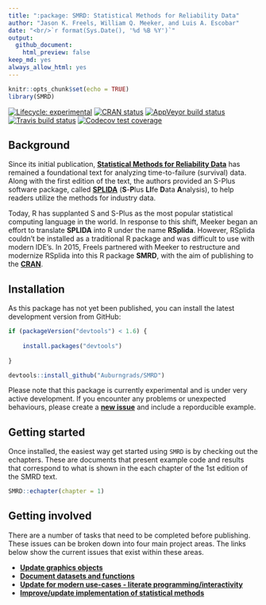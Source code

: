 ```yaml
---
title: ":package: SMRD: Statistical Methods for Reliability Data"
author: "Jason K. Freels, William Q. Meeker, and Luis A. Escobar"
date: "<br/>`r format(Sys.Date(), '%d %B %Y')`"
output: 
  github_document:
    html_preview: false
keep_md: yes
always_allow_html: yes
---
```


```r
knitr::opts_chunk$set(echo = TRUE)
library(SMRD)
```
[![Lifecycle: experimental](https://img.shields.io/badge/lifecycle-experimental-orange.svg)](https://www.tidyverse.org/lifecycle/#experimental)
[![CRAN status](https://www.r-pkg.org/badges/version/SMRD)](https://cran.r-project.org/package=SMRD)
[![AppVeyor build status](https://ci.appveyor.com/api/projects/status/github/Auburngrads/SMRD?branch=master&svg=true)](https://ci.appveyor.com/project/Auburngrads/SMRD)
  [![Travis build status](https://travis-ci.org/Auburngrads/SMRD.svg?branch=master)](https://travis-ci.org/Auburngrads/SMRD)
   [![Codecov test coverage](https://codecov.io/gh/Auburngrads/SMRD/branch/master/graph/badge.svg)](https://codecov.io/gh/Auburngrads/SMRD?branch=master)

## Background

Since its initial publication, <a target=' 'href='https://www.amazon.com/Statistical-Methods-Reliability-William-Meeker/dp/0471143286'>**Statistical Methods for Reliability Data**</a> has remained a foundational text for analyzing time-to-failure (survival) data.  Along with the first edition of the text, the authors provided an S-Plus software package, called [**SPLIDA**](http://www.public.iastate.edu/~splida/')  (**S**-**P**lus **LI**fe **D**ata **A**nalysis), to help readers utilize the methods for industry data.  

Today, R has supplanted S and S-Plus as the most popular statistical computing language in the world.  In response to this shift, Meeker began an effort to translate **SPLIDA** into R under the name **RSplida**. However, RSplida couldn't be installed as a traditional R package and was difficult to use with modern IDE's.  In 2015, Freels partnered with Meeker to restructure and modernize RSplida into this R package **SMRD**, with the aim of publishing to the <a target="" href="https://cran.r-project.org">**CRAN**</a>.

## Installation

As this package has not yet been published, you can install the latest development version from GitHub:

```r
if (packageVersion("devtools") < 1.6) {
  
    install.packages("devtools")
  
}

devtools::install_github("Auburngrads/SMRD")
```

Please note that this package is currently experimental and is under very active development.  If you encounter any problems or unexpected behaviours, please create a <a target="" href="https://github.com/Auburngrads/SMRD/issues">**new issue**</a> and include a reporducible example.

## Getting started 

Once installed, the easiest way get started using `SMRD` is by checking out the echapters.  These are documents that present example code and results that correspond to what is shown in the each chapter of the 1st edition of the SMRD text.

```r
SMRD::echapter(chapter = 1)
```

## Getting involved

There are a number of tasks that need to be completed before publishing. These issues can be broken down into four main project areas.  The links below show the current issues that exist within these areas.

- <a target="" href="https://github.com/Auburngrads/SMRD/projects/1">**Update graphics objects**</a>
- <a target="" href="https://github.com/Auburngrads/SMRD/projects/4">**Document datasets and functions**</a>
- <a target="" href="https://github.com/Auburngrads/SMRD/projects/2">**Update for modern use-cases - literate programming/interactivity**</a>
- <a target="" href="https://github.com/Auburngrads/SMRD/projects/3">**Improve/update implementation of statistical methods**</a>
